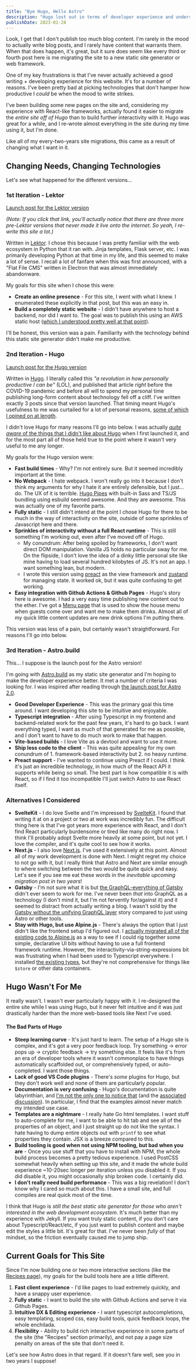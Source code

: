 ```yaml
---
title: "Bye Hugo, Hello Astro"
description: "Hugo lost out in terms of developer experience and understandability. Let's see how Astro fares in that regard."
publishDate: 2023-01-28
---
```


Look, I get that I don't publish too much blog content. I'm rarely in the mood to actually write blog posts, and I rarely have content that warrants them. When that does happen, it's great, but it sure does seem like every third or fourth post here is me migrating the site to a new static site generator or web framework.

One of my key frustrations is that I've never actually achieved a good writing + developing experience for this website. It's for a number of reasons. I've been pretty bad at picking technologies that don't hamper how productive I _could_ be when the mood to write strikes.

I've been building some new pages on the site and, considering my experience with React-like frameworks, actually found it easier to migrate the _entire site off of Hugo_ than to build further interactivity with it. Hugo was great for a while, and I re-wrote almost everything in the site during my time using it, but I'm done.

Like all of my every-two-years site migrations, this came as a result of changing what I want in it.

## Changing Needs, Changing Technologies

Let's see what happened for the different versions...

### 1st Iteration - Lektor

[Launch post for the Lektor version](https://zmsy.co/blog/blog-versions/)

_(Note: If you click that link, you'll actually notice that there are three more pre-Lektor versions that never made it live onto the internet. So yeah, I re-write this site a lot.)_

Written in [Lektor](https://jamstack.org/generators/lektor/). I chose this because I was pretty familiar with the web ecosystem in Python that it ran with. Jinja templates, Flask server, etc. I was primarily developing Python at that time in my life, and this seemed to make a lot of sense. I recall a lot of fanfare when this was first announced, with a "Flat File CMS" written in Electron that was almost immediately abandonware.

My goals for this site when I chose this were:

- **Create an online presence** - For this site, I went with what I knew. I enumerated these explicitly in that post, but this was an easy in.
- **Build a completely static website** - I didn't have anywhere to host a backend, nor did I want to. The goal was to publish this using an AWS static host ([which I understood pretty well at that point](https://zmsy.co/blog/hosting-static-site-s3-cloudfront/)).

I'll be honest, this version was a pain. Familiarity with the technology behind this static site generator didn't make me productive.

### 2nd Iteration - Hugo

[Launch post for the Hugo version](https://zmsy.co/blog/hugo/)

Written in [Hugo](https://jamstack.org/generators/hugo/). I literally called this _"a revolution in how personally productive I can be"_ (LOL), and published that article _right_ before the COVID-19 pandemic and before all will to spend my personal time publishing long-form content about technology fell off a cliff. I've written exactly 3 posts since that version launched. That timing meant Hugo's usefulness to me was curtailed for a lot of personal reasons, [some of which I opined on at length](https://zmsy.co/blog/dev-in-the-time-of-covid-19/).

I didn't love Hugo for many reasons I'll go into below. I was actually [_quite aware_ of the things that I didn't like about Hugo](https://zmsy.co/blog/hugo/#why-_not_-hugo) when I first launched it, and for the most part all of those held true to the point where it wasn't very useful to me any longer.

My goals for the Hugo version were:

- **Fast build times** - Why? I'm not entirely sure. But it seemed incredibly important at the time. 
- **No Webpack** - I hate webpack. I won't really go into it because I don't think my arguments for why I hate it are entirely defensible, but I just... do. The UX of it is terrible. [Hugo Pipes](https://gohugo.io/hugo-pipes/) with built-in Sass and TS/JS bundling using esbuild seemed awesome. And they are awesome. This was actually one of my favorite parts.
- **Fully static** - I still didn't intend at the point I chose Hugo for there to be much in the way of interactivity on the site, outside of some sprinkles of Javascript here and there.
- **Sprinkles of interactivity without a full React runtime** - This is still something I'm working out, even after I've moved off of Hugo.
    - My conundrum: After being spoiled by frameworks, I don't want direct DOM manipulation. Vanilla JS holds no particular sway for me. On the flipside, I don't love the idea of a dinky little personal site like mine having to load several hundred kilobytes of JS. It's not an app. I want something lean, but modern.
    - I wrote this version using [preact](https://preactjs.com/) as the view framework and [zustand](https://zustand-demo.pmnd.rs/) for managing state. It worked ok, but it was quite confusing to get working.
- **Easy integration with Github Actions & Github Pages** - Hugo's story here is awesome. I had a very easy time publishing new content out to the ether. I've got a [Menu page](/menu) that is used to show the house menu when guests come over and want me to make them drinks. Almost all of my quick little content updates are new drink options I'm putting there.

This version was less of a pain, but certainly wasn't straightforward. For reasons I'll go into below.

### 3rd Iteration - Astro.build

This... I suppose is the launch post for the Astro version!

I'm going with [Astro.build](https://astro.build/) as my static site generator and I'm hoping to make the developer experience better. It met a number of criteria I was looking for. I was inspired after reading through [the launch post for Astro 2.0](https://astro.build/blog/astro-2/).

- **Good Developer Experience** - This was the primary goal this time around. I want developing this site to be intuitive and enjoyable.
- **Typescript integration** - After using Typescript in my frontend and backend-related work for the past few years, it's hard to go back. I want everything typed, I want as much of that generated for me as possible, and I don't want to have to do much work to make that happen. 
- **Vite-based builds** - I love Vite as a devtool and want to use it more.
- **Ship less code to the client** - This was quite appealing for my own conundrum of 1. framework-based interactivity but 2. no heavy runtime.
- **Preact support** - I've wanted to continue using Preact if I could. I think it's just an incredible technology, in how much of the React API it supports while being so small. The best part is how compatible it is with React, so if I find it too incompatible I'll just switch Astro to use React itself.

### Alternatives I Considered

- **SvelteKit** - I do love Svelte and I'm impressed by [SvelteKit](https://kit.svelte.dev/). I found that writing it at on a project or two at work was incredibly fun. The difficult thing here is that I've got years more experience with React, and I don't find React particularly burdensome or tired like many do right now. I think I'll probably adopt Svelte more heavily at some point, but not yet. I love the compiler, and it's quite cool to see how it works.
- **Next.js** - I also love [Next.js](https://nextjs.org/). I've used it extensively at this point. Almost all of my work development is done with Next. I might regret my choice to not go with it, but I really think that Astro and Next are similar enough to where switching between the two would be quite quick and easy. Let's see if you see me eat these words in the _inevitable upcoming migration post in two years_!
- **Gatsby** - I'm not sure what it is but [the GraphQL-everything of Gatsby](https://www.gatsbyjs.com/docs/how-to/querying-data/) didn't ever seem to work for me. I've never been _that_ into GraphQL as a technology (I don't mind it, but I'm not fervently for/against it) and it seemed to distract from actually writing a blog. I wasn't sold by the [Gatsby without the unifying GraphQL layer](https://www.gatsbyjs.com/docs/how-to/querying-data/using-gatsby-without-graphql/) story compared to just using Astro or other tools.
- **Stay with Hugo, but use Alpine.js** - There's always the option that I just didn't like the frontend setup I'd figured out. I [actually migrated all of the existing code to Alpine.js](https://github.com/zmsy/zmsy.github.io/pull/114) as a way to see if I could rig together some simple, declarative UI bits without having to use a full frontend framework runtime. However, the interactivity-via-string-expressions bit was frustrating when I had been used to Typescript everywhere. I installed [the existing types](https://www.npmjs.com/package/@types/alpinejs), but they're not comprehensive for things like `$store` or other data containers.

## Hugo Wasn't For Me

It really wasn't. I wasn't ever particularly happy with it. I re-designed the entire site while I was using Hugo, but it never felt intuitive and it was just drastically harder than the more web-based tools like Next I've used.

#### The Bad Parts of Hugo

- **Steep learning curve** - It's just hard to learn. The setup of a Hugo site is complex, and it's got a very poor feedback loop. Try something -> error pops up -> cryptic feedback -> try something else. It feels like it's from an era of developer tools where it wasn't commonplace to have things automatically scaffolded out, or comprehensively typed, or auto-completed. I want those things.
- **Lack of good VS Code plugins** - There's _some_ plugins for Hugo, but they don't work well and none of them are particularly popular.
- **Documentation is very confusing** - Hugo's documentation is quite labyrinthian, and [I'm not the only one to notice that](https://sagar.se/blog/hugo-documentation/) (and the [associated discussion](https://news.ycombinator.com/item?id=30527884)). In particular, I find that the examples almost never match my intended use case.
- **Templates are a nightmare** - I really hate Go html templates. I want stuff to auto-complete for me, I want to be able to hit tab and see all of the properties of an object, and I just straight up do not like the syntax. I hate having to dump entire objects out with `printf` to see what properties they contain. JSX is a breeze compared to this.
- **Build tooling is good when not using NPM tooling, but bad when you are** - Once you use stuff that you have to install with NPM, the whole build process becomes a pretty tedious experience. I used PostCSS somewhat heavily when setting up this site, and it made the whole build experience ~10-20sec longer per iteration unless you disabled it. If you did disable it, you might occasionally ship broken code. I certainly did.
- **I don't really need build performance** - This was a big revelation! I don't know why I cared so much about this. I have a small site, and full compiles are real quick most of the time.

I think that Hugo is _still the best static site generator for those who aren't interested in the web development ecosystem_. It's much better than my experience with Jekyll. If you want truly static content, if you don't care about Typescript/React/etc, if you just want to publish content and maybe edit the styles a little bit. It's great for that. I've never been _fully_ of that mindset, so the friction eventually caused me to jump ship.

## Current Goals for This Site

Since I'm now building one or two more interactive sections (like the [Recipes page](/recipes)), my goals for the build tools here are a little different.

1. **Fast client experience** - I'd like pages to load extremely quickly, and have a snappy user experience. 
1. **Fully static** - I want to build the site with Github Actions and serve it via Github Pages.
1. **Intuitive DX & Editing experience** - I want typescript autocompletions, easy templating, scoped css, easy build tools, quick feedback loops, the whole enchilada.
1. **Flexibility** - Ability to build rich interactive experience in some parts of the site (the "Recipes" section primarily), and not pay a page size penalty on areas of the site that don't need it.

Let's see how Astro does in that regard. If it doesn't fare well, see you in two years I suppose!
